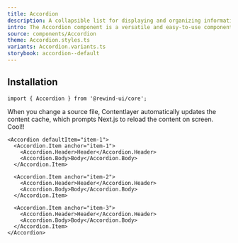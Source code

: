 ```yaml
---
title: Accordion
description: A collapsible list for displaying and organizing information.
intro: The Accordion component is a versatile and easy-to-use component that allows you to display a list of headers, each of which can be clicked to expand or collapse the associated content. This makes it a great choice for organizing content in a compact and user-friendly way.
source: components/Accordion
theme: Accordion.styles.ts
variants: Accordion.variants.ts
storybook: accordion--default
---
```


## Installation

```tsx
import { Accordion } from '@rewind-ui/core';
```

When you change a source file, Contentlayer automatically updates the content cache, which prompts Next.js to reload the content on screen. Cool!!

```tsx
<Accordion defaultItem="item-1">
  <Accordion.Item anchor="item-1">
    <Accordion.Header>Header</Accordion.Header>
    <Accordion.Body>Body</Accordion.Body>
  </Accordion.Item>

  <Accordion.Item anchor="item-2">
    <Accordion.Header>Header</Accordion.Header>
    <Accordion.Body>Body</Accordion.Body>
  </Accordion.Item>

  <Accordion.Item anchor="item-3">
    <Accordion.Header>Header</Accordion.Header>
    <Accordion.Body>Body</Accordion.Body>
  </Accordion.Item>
</Accordion>
```
